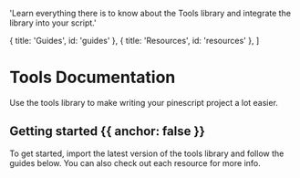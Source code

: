 
  'Learn everything there is to know about the Tools library and integrate the library into your script.'

  { title: 'Guides', id: 'guides' },
  { title: 'Resources', id: 'resources' },
]

<HeroPattern />

# Tools Documentation

Use the tools library to make writing your pinescript project a lot easier. 

## Getting started {{ anchor: false }}

To get started, import the latest version of the tools library and follow the guides below. You can also check out each resource for more info.

<Guides />

<Resources />

